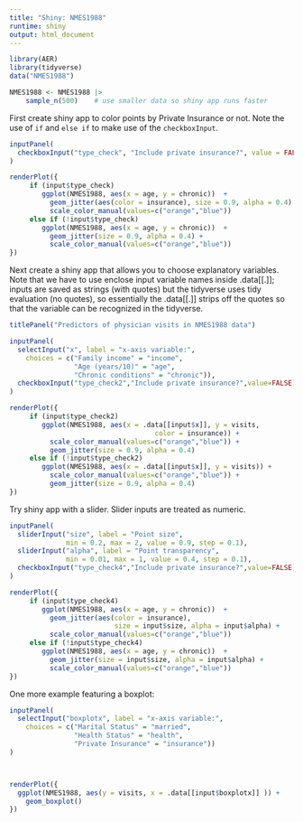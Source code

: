 ```yaml
---
title: "Shiny: NMES1988"
runtime: shiny
output: html_document
---
```


```r
library(AER)
library(tidyverse)
data("NMES1988")

NMES1988 <- NMES1988 |>
    sample_n(500)    # use smaller data so shiny app runs faster
```


First create shiny app to color points by Private Insurance or not.  Note the use of `if` and `else if` to make use of the `checkboxInput`.

```r
inputPanel(
  checkboxInput("type_check", "Include private insurance?", value = FALSE)
)

renderPlot({
     if (input$type_check) 
        ggplot(NMES1988, aes(x = age, y = chronic))  + 
          geom_jitter(aes(color = insurance), size = 0.9, alpha = 0.4) +
          scale_color_manual(values=c("orange","blue"))
     else if (!input$type_check)      
        ggplot(NMES1988, aes(x = age, y = chronic))  + 
          geom_jitter(size = 0.9, alpha = 0.4) +
          scale_color_manual(values=c("orange","blue"))
})
```

Next create a shiny app that allows you to choose explanatory variables.  Note that we have to use enclose input variable names inside .data[[.]]; inputs are saved as strings (with quotes) but the tidyverse uses tidy evaluation (no quotes), so essentially the .data[[.]] strips off the quotes so that the variable can be recognized in the tidyverse.

```r
titlePanel("Predictors of physician visits in NMES1988 data")

inputPanel(
  selectInput("x", label = "x-axis variable:",
    choices = c("Family income" = "income",
                "Age (years/10)" = "age",
                "Chronic conditions" = "chronic")),
  checkboxInput("type_check2","Include private insurance?",value=FALSE)
)

renderPlot({
     if (input$type_check2) 
        ggplot(NMES1988, aes(x = .data[[input$x]], y = visits, 
                                    color = insurance)) +   
          scale_color_manual(values=c("orange","blue")) + 
          geom_jitter(size = 0.9, alpha = 0.4) 
     else if (!input$type_check2)      
        ggplot(NMES1988, aes(x = .data[[input$x]], y = visits)) +   
          scale_color_manual(values=c("orange","blue")) + 
          geom_jitter(size = 0.9, alpha = 0.4)
})
```

Try shiny app with a slider.  Slider inputs are treated as numeric.

```r
inputPanel(
  sliderInput("size", label = "Point size",
              min = 0.2, max = 2, value = 0.9, step = 0.1),
  sliderInput("alpha", label = "Point transparency",
              min = 0.01, max = 1, value = 0.4, step = 0.1),
  checkboxInput("type_check4","Include private insurance?",value=FALSE)
)

renderPlot({
     if (input$type_check4) 
        ggplot(NMES1988, aes(x = age, y = chronic))  + 
          geom_jitter(aes(color = insurance), 
                          size = input$size, alpha = input$alpha) +
          scale_color_manual(values=c("orange","blue"))
     else if (!input$type_check4)      
        ggplot(NMES1988, aes(x = age, y = chronic))  + 
          geom_jitter(size = input$size, alpha = input$alpha) +
          scale_color_manual(values=c("orange","blue"))
})

```


One more example featuring a boxplot:

```r
inputPanel(
  selectInput("boxplotx", label = "x-axis variable:",
    choices = c("Marital Status" = "married",
                "Health Status" = "health",
                "Private Insurance" = "insurance"))
)



renderPlot({
  ggplot(NMES1988, aes(y = visits, x = .data[[input$boxplotx]] )) + 
    geom_boxplot()
})
```
